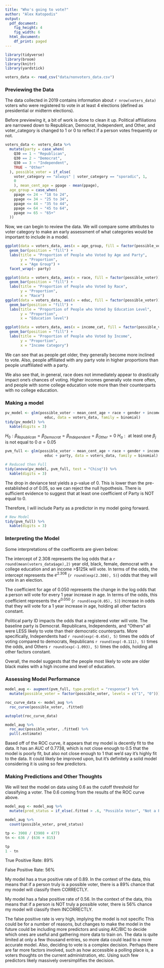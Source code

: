 ```yaml
---
title: "Who's going to vote?"
author: "Alex Katopodis"
output:
  pdf_document:
    fig_height: 4
    fig_width: 6
  html_document:
    df_print: paged
---
```


```r
library(tidyverse)
library(broom)
library(knitr)
library(yardstick)
```

```r
voters_data <- read_csv("data/nonvoters_data.csv")
```

### Previewing the Data
The data collected in 2019 contains information about `r nrow(voters_data)` 
voters who were registered to vote in at least 4 elections (defined as 
presidential or midterm elections).

Before previewing it, a bit of work is done to clean it up. Political 
affiliations are narrowed down to Republican, Democrat, Independent, and Other, 
and voter_category is changed to 1 or 0 to reflect if a person votes frequently 
or not. 

```r
voters_data <- voters_data %>%
  mutate(party = case_when(
    Q30 == 1 ~ "Republican",
    Q30 == 2 ~ "Democrat",
    Q30 == 3 ~ "Independent",
    TRUE ~ "Other"
  ), possible_voter = if_else(
    voter_category == "always" | voter_category == "sporadic", 1, 
    0
    ), mean_cent_age = ppage - mean(ppage),
  age_group = case_when(
    ppage <= 24 ~ "18 to 24",
    ppage <= 34 ~ "25 to 34",
    ppage <= 44 ~ "35 to 44",
    ppage <= 64 ~ "45 to 64",
    ppage >= 65 ~ "65+"
  ))
```

Now, we can begin to review the data. We will compare some attributes to voter 
category to make an early assessment of what categories would be important to 
include in a model.

``` r
ggplot(data = voters_data, aes(x = age_group, fill = factor(possible_voter))) +
  geom_bar(position = "fill") +
  labs(title = "Proportion of People who Voted by Age and Party",
       y = "Proportion",
       x = "Age Group") +
  facet_wrap(~ party)

ggplot(data = voters_data, aes(x = race, fill = factor(possible_voter))) +
  geom_bar(position = "fill") +
  labs(title = "Proportion of People who Voted by Race",
       y = "Proportion",
       x = "Race") 
ggplot(data = voters_data, aes(x = educ, fill = factor(possible_voter))) +
  geom_bar(position = "fill") +
  labs(title = "Proportion of People who Voted by Education Level",
       y = "Proportion",
       x = "Education level")

ggplot(data = voters_data, aes(x = income_cat, fill = factor(possible_voter))) +
  geom_bar(position = "fill") +
  labs(title = "Proportion of People who Voted by Income",
       y = "Proportion",
       x = "Income Category")
```

We can see that as people get older, they generally become more inclined to 
vote. Also, people affiliated with any party vote in higher proportions than 
people unaffiliated with a party.

We also see that, in general, race does not immediately appear to drastically
impact one's chances of voting. Higher incomes generally vote more often,
and people with some college education vote more than their counterparts with
no college education.

### Making a model
```r
pv_model <- glm(possible_voter ~ mean_cent_age + race + gender + income_cat + 
                  educ, data = voters_data, family = binomial)
tidy(pv_model) %>%
  kable(digits = 3)
```
$H_0: \beta_{Republican} = \beta_{Democrat} = \beta_{Independent} = \beta_{Other} = 0$
$H_a: \text{ at least one } \beta_j \text{ is not equal to 0 }$
$\alpha = 0.05$

```r
pvm_full <- glm(possible_voter ~ mean_cent_age + race + gender + income_cat + 
                  educ + party, data = voters_data, family = binomial)

# Reduced then Full
tidy(anova(pv_model, pvm_full, test = "Chisq")) %>%
  kable(digits = 3)
```

The drop in deviance test yields a p-value of 0. This is lower than the 
pre-established $\alpha$ of 0.05, so we can reject the null hypothesis. 
There is sufficient evidence to suggest that at least one coefficient of 
Party is NOT equal to 0. 

Therefore, I will include Party as a predictor in my model going forward.

```r
# New Model
tidy(pvm_full) %>%
  kable(digits = 3)
```

### Interpreting the Model
Some interpretations of the coefficents are given below:

The intercept of 2.308 represents the log odds that a `r round(mean(voters_data$age),2)` year old, black, female, democrat with a college education and an income >\$125k will vote. In terms of the odds, the intercept represents the $e^{2.308}$ (`r round(exp(2.308), 5)`) odds that they will vote in an election.

The coefficient for age of 0.050 represents the change in the log odds that a person will vote for every 1 year increase in age. In terms of the odds, this coefficient represents the $e^{0.050}$ (`r round(exp(0.05), 5)`) increase in odds that they will vote for a 1 year increase in age, holding all other factors constant.

Political party ID impacts the odds that a registered voter will vote. The baseline party is Democrat. Republicans, Independents, and "Others" all were LESS likely to vote than their democratic counterparts. More specifically, Independents had `r round(exp(-0.454), 5)` times the odds of voting compared to democrats, Republicans `r round(exp(-0.111), 5)` times the odds, and Others `r round(exp(-1.093), 5)` times the odds, holding all other factors constant.

Overall, the model suggests that the people most likely to vote are older black males with a high income and level of education.


### Assessing Model Performance
```r
model_aug <- augment(pvm_full, type.predict = "response") %>%
  mutate(possible_voter = factor(possible_voter, levels = c("1", "0")))

roc_curve_data <- model_aug %>%
  roc_curve(possible_voter, .fitted) 

autoplot(roc_curve_data)

model_aug %>%
  roc_auc(possible_voter, .fitted) %>%
  pull(.estimate)
```
Based off of the ROC curve, it appears that my model is decently fit to the data. It has an AUC of 0.7738, which is not close enough to 0.5 that the model is poorly fit, but also not close enough to 1 that we'd say it's highly fit to the data. It could likely be improved upon, but it's definitely a solid model considering it is using so few predictors.


### Making Predictions and Other Thoughts
We will test the model on data using 0.6 as the cutoff threshold for classifying a voter. The 0.6 coming from the results of the ROC curve above.
```r
model_aug <- model_aug %>%
  mutate(pred_status = if_else(.fitted > .6, "Possible Voter", "Not a Possible Voter"))

model_aug %>%
  count(possible_voter, pred_status)

tp <- 3908 / (3908 + 477)
tn <- 636 / (636 + 815)

tp
1 - tn

```

True Positive Rate: 89%

False Positive Rate: 56%

My model has a true positive rate of 0.89. In the context of the data, this means that if a person truly is a possible voter, there is a 89% chance that my model will classify them CORRECTLY.

My model has a false positive rate of 0.56. In the context of the data, this means that if a person is NOT truly a possible voter, there is 56% chance my model will classify them INCORRECTLY.

The false positive rate is very high, implying the model is not specific This could be for a number of reasons, but changes to make the model in the future could be including more predictors and using AIC/BIC to decide which ones are useful and gathering more data to train on. The data is quite limited at only a few thousand entries, so more data could lead to a more accurate model. Also, deciding to vote is a complex decision. Perhaps there are far more factors involved, such as how accessible a polling place is, a voters thoughts on the current administration, etc. Using such few predictors likely massively oversimplifies the decision.